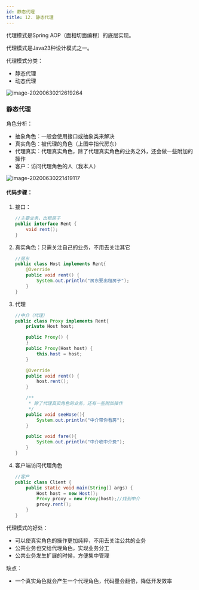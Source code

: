 ```yaml
---
id: 静态代理
title: 12. 静态代理
---
```


代理模式是Spring AOP（面相切面编程）的底层实现。

代理模式是Java23种设计模式之一。



代理模式分类：

- 静态代理
- 动态代理



![image-20200630212619264](https://images.shiguangping.com/imgs/20200630212619.png)



### 静态代理

角色分析：

- 抽象角色：一般会使用接口或抽象类来解决
- 真实角色：被代理的角色（上图中指代房东）
- 代理真实：代理真实角色，除了代理真实角色的业务之外，还会做一些附加的操作
- 客户：访问代理角色的人（我本人）



![image-20200630221419117](https://images.shiguangping.com/imgs/20200630221419.png)



#### 代码步骤：

1. 接口：

   ```java
   //主要业务，出租房子
   public interface Rent {
       void rent();
   }
   ```

2. 真实角色：只需关注自己的业务，不用去关注其它

   ```java
   //房东
   public class Host implements Rent{
       @Override
       public void rent() {
           System.out.println("房东要出租房子");
       }
   }
   ```

3. 代理

   ```java
   //中介（代理）
   public class Proxy implements Rent{
       private Host host;
   
       public Proxy() {
       }
       public Proxy(Host host) {
           this.host = host;
       }
   
       @Override
       public void rent() {
           host.rent();
       }
   
       /**
        * 除了代理真实角色的业务，还有一些附加操作
        */
       public void seeHose(){
           System.out.println("中介带你看房");
       }
   
       public void fare(){
           System.out.println("中介收中介费");
       }
   }
   ```

4. 客户端访问代理角色

   ```java
   //客户
   public class Client {
       public static void main(String[] args) {
           Host host = new Host();
           Proxy proxy = new Proxy(host);//找到中介
           proxy.rent();
       }
   }
   ```

   

代理模式的好处：

- 可以使真实角色的操作更加纯粹，不用去关注公共的业务
- 公共业务也交给代理角色，实现业务分工
- 公共业务发生扩展的时候，方便集中管理

缺点：

- 一个真实角色就会产生一个代理角色，代码量会翻倍，降低开发效率